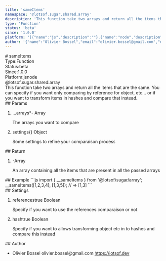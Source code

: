 ```yaml
---
title: 'sameItems'
namespace: '@lotsof.sugar.shared.array'
description: 'This function take two arrays and return all the items that are the same. You can specify if you want only comparing by reference for object, etc... or if you want to transform items in hashes and compare that instead.'
type: 'Function'
status: 'beta'
since: '1.0.0'
platform: '[{"name":"js","description":""},{"name":"node","description":""}]'
author: '{"name":"Olivier Bossel","email":"olivier.bossel@gmail.com","url":"https://lotsof.dev"}'
---
```

<div class="docmap-mdx">
# sameItems
<div class="_metas">
<div class="_type"><span class="_type-label">Type:</span><span class="_type-value">Function</span></div>
<div class="_status"><span class="_status-label">Status:</span><span class="_status-value -beta">beta</span></div>
<div class="_since"><span class="_since-label">Since:</span><span class="_since-value">1.0.0</span></div>
<div class="_platform"><span class="_platform-label">Platform:</span><span class="_platform-value -js">js</span><span class="_platform-value -node">node</span></div>
</div>
<div class="_namespace">@lotsof.sugar.shared.array</div>
<div class="_description typo-lead typo-format">
This function take two arrays and return all the items that are the same.
You can specify if you want only comparing by reference for object, etc... or if
you want to transform items in hashes and compare that instead.
</div>
<div class="_params">
## Params
<ol class="_list">
<li class="_item">
<span class="_name">...arrays<span class="_required">*</span></span><span class="_default">-</span> <span class="_type">Array</span>
<p class="_description">The arrays you want to compare</p>
</li>
<li class="_item">
<span class="_name">settings</span><span class="_default">&lcub;&rcub;</span> <span class="_type">Object</span>
<p class="_description">Some settings to refine your comparaison process</p>
</li>
</ol>
</div>
<div class="_return">
## Return
<ol class="_list">
<li class="_item">
<span class="_default">-</span><span class="_type">Array</span>
<p class="_description">An array containing all the items that are present in all the passed arrays</p>
</li>
</ol>
</div>
<div class="_examples">
## Example
```js
import { __sameItems } from '@lotsof/sugar/array';
__sameItems([1,2,3,4], [1,3,5]); // => [1,3]
```
</div>
<div class="_settings">
## Settings
<ol class="_list">
<li class="_item">
<span class="_name">references</span><span class="_default">true</span> <span class="_type">Boolean</span>
<p class="_description">Specify if you want to use the references comparaison or not</p>
</li>
<li class="_item">
<span class="_name">hash</span><span class="_default">true</span> <span class="_type">Boolean</span>
<p class="_description">Specify if you want to allows transforming object etc in to hashes and compare this instead</p>
</li>
</ol>
</div>
<div class="_author">
## Author
<ul class="_list">
<li class="_item">
<span class="_name">Olivier Bossel</span>
<span class="_email">olivier.bossel@gmail.com</span>
<a href="https://lotsof.dev" target="_blank" class="_url">https://lotsof.dev</a>
</li>
</ul>
</div>
</div>